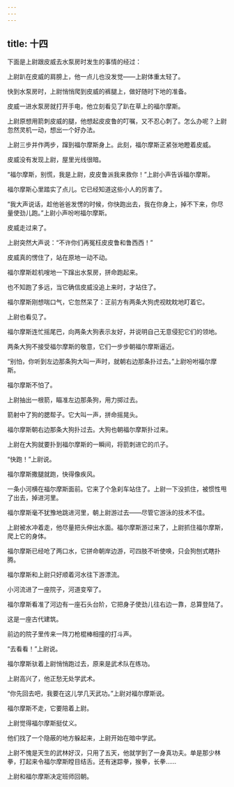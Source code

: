 ```yaml
---
---
---
```

title: 十四
---




下面是上尉跟皮威去水泵房时发生的事情的经过：

上尉趴在皮威的肩膀上，他一点儿也没发觉——上尉体重太轻了。

快到水泵房时，上尉悄悄爬到皮威的裤腿上，做好随时下地的准备。

皮威一进水泵房就打开手电，他立刻看见了趴在草上的福尔摩斯。





上尉原想用箭刺皮威的腿，他想起皮皮鲁的叮嘱，又不忍心刺了。怎么办呢？上尉忽然灵机一动，想出一个好办法。

上尉三步并作两步，蹿到福尔摩斯身上。此刻，福尔摩斯正紧张地瞪着皮威。

皮威没有发现上尉，屋里光线很暗。

“福尔摩斯，别慌，我是上尉，皮皮鲁派我来救你！”上尉小声告诉福尔摩斯。

福尔摩斯心里踏实了点儿。它已经知道这些小人的厉害了。

“我大声说话，趁他爸爸发愣的时候，你快跑出去，我在你身上，掉不下来，你尽量使劲儿跑。”上尉小声吩咐福尔摩斯。

皮威走过来了。

上尉突然大声说：“不许你们再冤枉皮皮鲁和鲁西西！”

皮威真的愣住了，站在原地一动不动。

福尔摩斯趁机嗖地一下蹿出水泵房，拼命跑起来。

也不知跑了多远，当它确信皮威没追上来时，才站住了。

福尔摩斯刚想喘口气，它忽然呆了：正前方有两条大狗虎视眈眈地盯着它。

上尉也看见了。

福尔摩斯连忙摇尾巴，向两条大狗表示友好，并说明自己无意侵犯它们的领地。

两条大狗不接受福尔摩斯的敬意，它们一步步朝福尔摩斯逼近。

“别怕，你听到左边那条狗大叫一声时，就朝右边那条扑过去。”上尉吩咐福尔摩斯。

福尔摩斯不怕了。

上尉抽出一根箭，瞄准左边那条狗，用力掷过去。

箭射中了狗的腮帮子。它大叫一声，拼命摇晃头。

福尔摩斯朝右边那条大狗扑过去。大狗也朝福尔摩斯扑过来。

上尉在大狗就要扑到福尔摩斯的一瞬间，将箭刺进它的爪子。

“快跑！”上尉说。

福尔摩斯撒腿就跑，快得像疾风。

一条小河横在福尔摩斯面前。它来了个急刹车站住了。上尉一下没抓住，被惯性甩了出去，掉进河里。

福尔摩斯毫不犹豫地跳进河里，朝上尉游过去——尽管它游泳的技术不佳。

上尉被水冲着走，他尽量把头伸出水面。福尔摩斯游过来了，上尉抓住福尔摩斯，爬上它的身体。

福尔摩斯已经呛了两口水，它拼命朝岸边游，可四肢不听使唤，只会狗刨式瞎扑腾。

福尔摩斯和上尉只好顺着河水往下游漂流。

小河流进了一座院子，河道变窄了。

福尔摩斯看准了河边有一座石头台阶，它把身子使劲儿往右边一靠，总算登陆了。

这是一座古代建筑。

前边的院子里传来一阵刀枪棍棒相撞的打斗声。

“去看看！”上尉说。

福尔摩斯驮着上尉悄悄跑过去，原来是武术队在练功。

上尉高兴了，他正愁无处学武术。

“你先回去吧，我要在这儿学几天武功。”上尉对福尔摩斯说。

福尔摩斯不走，它要陪着上尉。

上尉觉得福尔摩斯挺仗义。

他们找了一个隐蔽的地方躲起来，上尉开始在暗中学武。

上尉不愧是天生的武林好汉，只用了五天，他就学到了一身真功夫。单是那少林拳，打起来令福尔摩斯瞠目结舌。还有迷踪拳，猴拳，长拳……

上尉和福尔摩斯决定班师回朝。